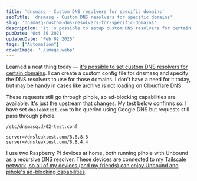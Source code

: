 ```yaml
---
title: 'dnsmasq - Custom DNS resolvers for specific domains'
seoTitle: 'dnsmasq - Custom DNS resolvers for specific domains'
slug: 'dnsmasq-custom-dns-resolvers-for-specific-domains'
description: 'It''s possible to setup custom DNS resolvers for certain domains using a dnsmasq config file. Requests still pass through pihole, for ad-blocking capabilities.'
pubDate: 'Oct 30 2021'
updatedDate: 'Feb 02 2025'
tags: ["Automation"]
coverImage: './image.webp'
---
```


Learned a neat thing today — [it's possible to set custom DNS resolvers for certain domains](https://news.ycombinator.com/item?id=29026068). I can create a custom config file for dnsmasq and specify the DNS resolvers to use for those domains. I don't have a need for it today, but may be handy in cases like archive.is not loading on Cloudflare DNS.


These requests still go through pihole, so ad-blocking capabilities are available. It's just the upstream that changes. My test below confirms so: I have set `dnsleaktest.com` to be queried using Google DNS but requests still pass through pihole.


```text
/etc/dnsmasq.d/02-test.conf

server=/dnsleaktest.com/8.8.8.8
server=/dnsleaktest.com/8.8.4.4
```


<R2Image imageKey="assets/dnsmasq-custom-dns-resolvers-for-specific-domains-42362915-5cb1-4239-b9c9-2284826ef946.png" alt="A screenshot of pihole logs" />


I use two Raspberry Pi devices at home, both running pihole with Unbound as a recursive DNS resolver. These devices are connected to my [Tailscale network, so all of my devices (and my friends) can enjoy Unbound and pihole's ad-blocking capabilities](https://www.arun.blog/pi-hole-on-tailscale/).

